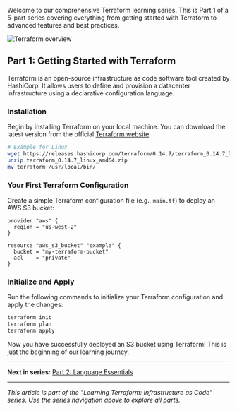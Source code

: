 ﻿<TopSeriesNav 
  seriesName="Learning Terraform: Infrastructure as Code" 
  currentOrder={1} 
  total={5} 
  prev={null} 
  next="/posts/learning-terraform-series-part-2"
/>

Welcome to our comprehensive Terraform learning series. This is Part 1 of a 5-part series covering everything from getting started with Terraform to advanced features and best practices.

<img src="./assets/overview.png" alt="Terraform overview" className="w-full my-6 rounded" />

## Part 1: Getting Started with Terraform

Terraform is an open-source infrastructure as code software tool created by HashiCorp. It allows users to define and provision a datacenter infrastructure using a declarative configuration language.

### Installation

Begin by installing Terraform on your local machine. You can download the latest version from the official [Terraform website](https://www.terraform.io/downloads.html).

```bash
# Example for Linux
wget https://releases.hashicorp.com/terraform/0.14.7/terraform_0.14.7_linux_amd64.zip
unzip terraform_0.14.7_linux_amd64.zip
mv terraform /usr/local/bin/
```

### Your First Terraform Configuration

Create a simple Terraform configuration file (e.g., `main.tf`) to deploy an AWS S3 bucket:

```hcl
provider "aws" {
  region = "us-west-2"
}

resource "aws_s3_bucket" "example" {
  bucket = "my-terraform-bucket"
  acl    = "private"
}
```

### Initialize and Apply

Run the following commands to initialize your Terraform configuration and apply the changes:

```bash
terraform init
terraform plan
terraform apply
```

Now you have successfully deployed an S3 bucket using Terraform! This is just the beginning of our learning journey.

<TopSeriesNav 
  seriesName="Learning Terraform: Infrastructure as Code" 
  currentOrder={1} 
  total={5} 
  prev={null} 
  next="/posts/learning-terraform-series-part-2"
/>

---

**Next in series:** [Part 2: Language Essentials](/posts/learning-terraform-series-part-2)

---

*This article is part of the "Learning Terraform: Infrastructure as Code" series. Use the series navigation above to explore all parts.*
